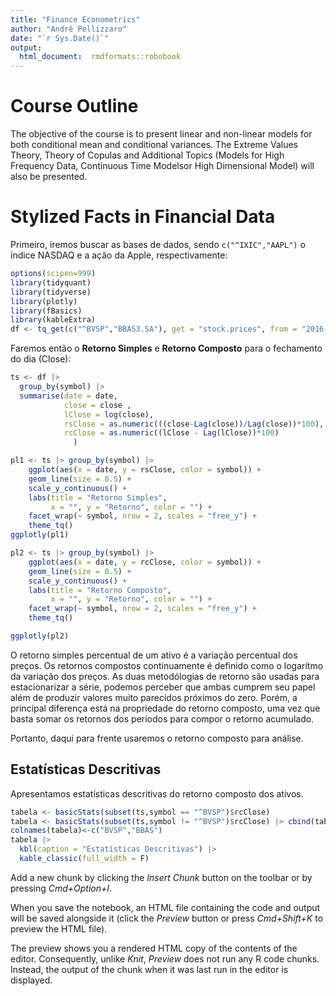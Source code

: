 ```yaml
---
title: "Finance Econometrics"
author: "André Pellizzaro"
date: "`r Sys.Date()`"
output:
  html_document:  rmdformats::robobook
---
```

# Course Outline
The objective of the course is to present linear and non-linear models for both conditional mean and conditional variances. The Extreme Values Theory, Theory of Copulas and Additional Topics (Models for High Frequency Data, Continuous Time Modelsor High Dimensional Model) will also be presented.

# Stylized Facts in Financial Data

Primeiro, iremos buscar as bases de dados, sendo `c("^IXIC","AAPL")` o índice NASDAQ e a ação da Apple, respectivamente:

```r
options(scipen=999)
library(tidyquant)
library(tidyverse)
library(plotly)
library(fBasics)
library(kableExtra)
df <- tq_get(c("^BVSP","BBAS3.SA"), get = "stock.prices", from = "2016-01-01", complete_cases = FALSE)
```

Faremos então o **Retorno Simples** e **Retorno Composto** para o fechamento do dia (Close):


```r

ts <- df |> 
  group_by(symbol) |> 
  summarise(date = date, 
            close = close , 
            lClose = log(close), 
            rsClose = as.numeric(((close-Lag(close))/Lag(close))*100),
            rcClose = as.numeric((lClose - Lag(lClose))*100)
              )

pl1 <- ts |> group_by(symbol) |>
    ggplot(aes(x = date, y = rsClose, color = symbol)) +
    geom_line(size = 0.5) +
    scale_y_continuous() +
    labs(title = "Retorno Simples",
         x = "", y = "Retorno", color = "") +
    facet_wrap(~ symbol, nrow = 2, scales = "free_y") +
    theme_tq() 
ggplotly(pl1)

pl2 <- ts |> group_by(symbol) |>
    ggplot(aes(x = date, y = rcClose, color = symbol)) +
    geom_line(size = 0.5) +
    scale_y_continuous() +
    labs(title = "Retorno Composto",
         x = "", y = "Retorno", color = "") +
    facet_wrap(~ symbol, nrow = 2, scales = "free_y") +
    theme_tq() 

ggplotly(pl2)
```

O retorno simples percentual de um ativo é a variação percentual dos preços. Os retornos compostos continuamente é definido como o logarítmo da variação dos preços. As duas metodólogias de retorno são usadas para estacionarizar a série, podemos perceber que ambas cumprem seu papel além de produzir valores muito parecidos próximos do zero. Porém, a principal diferença está na propriedade do retorno composto, uma vez que basta somar os retornos dos períodos para compor o retorno acumulado.

Portanto, daqui para frente usaremos o retorno composto para análise.

## Estatísticas Descritivas

Apresentamos estatísticas descritivas do retorno composto dos ativos.

```r

tabela <- basicStats(subset(ts,symbol == "^BVSP")$rcClose)
tabela <- basicStats(subset(ts,symbol != "^BVSP")$rcClose) |> cbind(tabela)
colnames(tabela)<-c("BVSP","BBAS")
tabela |>
  kbl(caption = "Estatísticas Descritivas") |>
  kable_classic(full_width = F)

```










Add a new chunk by clicking the *Insert Chunk* button on the toolbar or by pressing *Cmd+Option+I*.

When you save the notebook, an HTML file containing the code and output will be saved alongside it (click the *Preview* button or press *Cmd+Shift+K* to preview the HTML file).

The preview shows you a rendered HTML copy of the contents of the editor. Consequently, unlike *Knit*, *Preview* does not run any R code chunks. Instead, the output of the chunk when it was last run in the editor is displayed.
